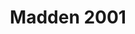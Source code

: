 ---
title: "Madden 2001"
subtitle: ""
creator: ""
categories: ["cds"]
featuredImage: "../src/assets/images/item/cds/DSC02977.png"
views: ["../src/assets/images/item/cds/DSC02977.png"]
nextItem: []
---